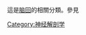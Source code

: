 {{Commons and category|Gyri|Gyri}}
這是[[脑回|脑回]]的相關分類。參見{{le|Category:腦溝|Category:Sulci (neuroanatomy)}}

[[Category:神经解剖学|Category:神经解剖学]]